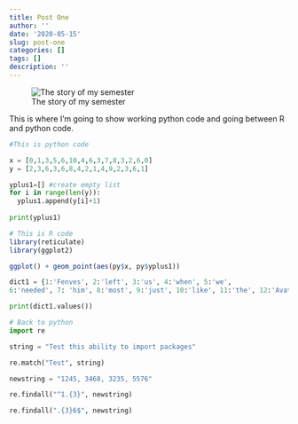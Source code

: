 ```yaml
---
title: Post One
author: ''
date: '2020-05-15'
slug: post-one
categories: []
tags: []
description: ''
---
```

![The story of my semester](/blog/2020-05-15-post-one_files/covid19.jpg)

This is where I'm going to show working python code and going between R and python code.



```python
#This is python code

x = [0,1,3,5,6,10,4,6,3,7,8,3,2,6,0]
y = [2,3,6,3,6,8,4,2,1,4,9,2,3,6,1]

yplus1=[] #create empty list
for i in range(len(y)):
  yplus1.append(y[i]+1)
  
print(yplus1)
```

```r
# This is R code
library(reticulate)
library(ggplot2)

ggplot() + geom_point(aes(py$x, py$yplus1))

```

```python


dict1 = {1:'Fenves', 2:'left', 3:'us', 4:'when', 5:'we',
6:'needed', 7: 'him', 8:'most', 9:'just', 10:'like', 11:'the', 12:'Avatar', 13:'except', 14:'Fenves', 15:'only', 16: 'bends', 17:'oil'}

print(dict1.values())
```

```python
# Back to python
import re

string = "Test this ability to import packages"

re.match("Test", string)

newstring = "1245, 3468, 3235, 5576"

re.findall("^1.{3}", newstring)

re.findall(".{3}6$", newstring)

```

